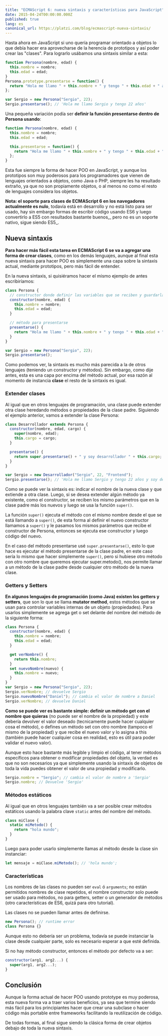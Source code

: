 ```yaml
---
title: "ECMAScript 6: nueva sintaxis y características para JavaScript"
date: 2015-04-24T00:00:00.000Z
published: true
lang: es
canonical_url: https://platzi.com/blog/ecmascript-nueva-sintaxis/
---
```


Hasta ahora en JavaScript si uno quería programar orientado a objetos lo que debía hacer era aprovecharse de la herencia de prototipos y así poder crear las "clases". Para lograrlo usábamos una sintaxis similar a esta:

```js
function Persona(nombre, edad) {
  this.nombre = nombre;
  this.edad = edad;
}
Persona.prototype.presentarse = function() {
  return "Hola me llamo " + this.nombre + " y tengo " + this.edad + " años";
};

var Sergio = new Persona("Sergio", 22);
Sergio.presentarse(); // 'Hola me llamo Sergio y tengo 22 años'
```

Una pequeña variación podía ser **definir la función presentarse dentro de Persona usando**:

```js
function Persona(nombre, edad) {
  this.nombre = nombre;
  this.edad = edad;

  this.presentarse = function() {
    return "Hola me llamo " + this.nombre + " y tengo " + this.edad + " años";
  };
}
```

Esta fue siempre la forma de hacer POO en JavaScript, y aunque los prototipos son muy poderosos para los programadores que vienen de lenguajes orientados a objetos, como Java o PHP, siempre les ha resultado extraño, ya que no son propiamente objetos, o al menos no como el resto de lenguajes considera los objetos.

**Nota: el soporte para clases de ECMAScript 6 en los navegadores actualmente es nulo**, todavía está en desarrollo y no está listo para ser usado, hay sin embargo formas de escribir código usando ES6 y luego convertirlo a ES5 con resultados bastante buenos,_ pero no es un soporte nativo, sigue siendo ES5_.

## Nueva sintaxis

**Para hacer más fácil esta tarea en ECMAScript 6 se va a agregar una forma de crear clases**, como en los demás lenguajes, aunque al final esta nueva sintaxis para hacer POO es simplemente una capa sobre la sintaxis actual, mediante prototipos, pero más fácil de entender.

En la nueva sintaxis, si quisiéramos hacer el mismo ejemplo de antes escribiríamos:

```js
class Persona {
  // constructor donde definir las variables que se reciben y guardarlas en el objeto usando this
  constructor(nombre, edad) {
    this.nombre = nombre;
    this.edad = edad;
  }

  // método para presentarse
  presentarse() {
    return "Hola me llamo " + this.nombre + " y tengo " + this.edad + " años";
  }
}

var Sergio = new Persona("Sergio", 22);
Sergio.presentarse();
```

Como podemos ver, la sintaxis es mucho más parecida a la de otros lenguajes (teniendo un constructor y métodos). Sin embargo, como dije antes, esta es una capa por encima del método actual, por esa razón al momento de instancia **clase** el resto de la sintaxis es igual.

### Extender clases

Al igual que en otros lenguajes de programación, una clase puede extender otra clase heredando métodos o propiedades de la clase padre. Siguiendo el ejemplo anterior, vamos a extender la clase Persona:

```js
class Desarrollador extends Persona {
  constructor(nombre, edad, cargo) {
    super(nombre, edad);
    this.cargo = cargo;
  }

  presentarse() {
    return super.presentarse() + " y soy desarrollador " + this.cargo;
  }
}

var Sergio = new Desarrollador("Sergio", 22, "Frontend");
Sergio.presentarse(); // 'Hola me llamo Sergio y tengo 22 años y soy desarrollador Frontend'
```

Como se puede ver la sintaxis es: indicar el nombre de la nueva clase y que extiende a otra clase. Luego, si se desea extender algún método ya existente, como el constructor, se reciben los mismo parámetros que en la clase padre más los nuevos y luego se usa la función `super()`.

La función `super()` ejecuta el método con el mismo nombre desde el que se está llamando a `super()`, de esta forma al definir el nuevo constructor llamamos a `super()` y le pasamos los mismos parámetros que recibe el constructor de Persona, entonces se ejecuta ese constructor y luego código del nuevo.

En el caso del método presentarse usé `super.presentarse()`, esto lo que hace es ejecutar el método presentarse de la clase padre, en este caso sería lo mismo que hacer simplemente `super()`, pero si hubiese otro método con otro nombre que queremos ejecutar super.metodo(), nos permite llamar a un método de la clase padre desde cualquier otro método de la nueva clase.

### Getters y Setters

**En algunos lenguajes de programación (como Java) existen los getters y setters**, que son lo que se llama **mutator method**, estos métodos que se usan para controlar variables internas de un objeto (propiedades). Para usarlos simplemente se agrega get o set delante del nombre del método de la siguiente forma:

```js
class Persona {
  constructor(nombre, edad) {
    this.nombre = nombre;
    this.edad = edad;
  }

  get verNombre() {
    return this.nombre;
  }
  set nuevoNombre(nuevo) {
    this.nombre = nuevo;
  }
}
var Sergio = new Persona("Sergio", 22);
Sergio.verNombre; // devuelve Sergio
Sergio.nuevoNombre("Daniel"); // cambia el valor de nombre a Daniel
Sergio.verNombre; // devuelve Daniel
```

**Como se puede ver es bastante simple: definir un método get con el nombre que quieras** (no puede ser el nombre de la propiedad) y este debería devolver el valor deseado (tecnicamente puede hacer cualquier cosa el método), o defines un método set con otro nombre (tampoco el mismo de la propiedad) y que recibe el nuevo valor y lo asigna a this (también puede hacer cualquier cosa en realidad, esto es útil para poder validar el nuevo valor).

Aunque esto hace bastante más legible y limpio el código, al tener métodos específicos para obtener o modificar propiedades del objeto, la verdad es que no son necesarios ya que simplemente usando la sintaxis de objetos de toda la vida puedes obtener el valor de una propiedad y modificarlo.

```js
Sergio.nombre = "Sergio"; // cambia el valor de nombre a 'Sergio'
Sergio.nombre; // Devuelve 'Sergio'
```

### Métodos estáticos

Al igual que en otros lenguajes también va a ser posible crear métodos estáticos usando la palabra clave `static` antes del nombre del método.

```js
class miClase {
  static miMetodo() {
    return "hola mundo";
  }
}
```

Luego para poder usarlo simplemente llamas al método desde la clase sin instanciar:

```js
let mensaje = miClase.miMetodo(); // 'hola mundo';
```

### Características

Los nombres de las clases no pueden ser `eval` ó `arguments`; no están permitidos nombres de clase repetidos, el nombre constructor solo puede ser usado para métodos, no para getters, setter o un generador de métodos (otro características de ES6, quizá para otro tutorial).

Las clases no se pueden llamar antes de definirse.

```js
new Persona(); // runtime error
class Persona {}
```

Aunque esto no debería ser un problema, todavía se puede instanciar la clase desde cualquier parte, solo es necesario esperar a que esté definida.

Si no hay método constructor, entonces el método por defecto va a ser:

```js
constructor(arg1, arg2...) {
  super(arg1, arg2...);
}
```

## Conclusión

Aunque la forma actual de hacer POO usando prototype es muy poderosa, esta nueva forma va a traer varios beneficios, ya sea que termine siendo más fácil para los principiantes hacer que crear una subclase o hacer código más portable entre frameworks facilitando la reutilización de código.

De todas formas, al final sigue siendo la clásica forma de crear objetos debajo de toda la nueva sintaxis.
